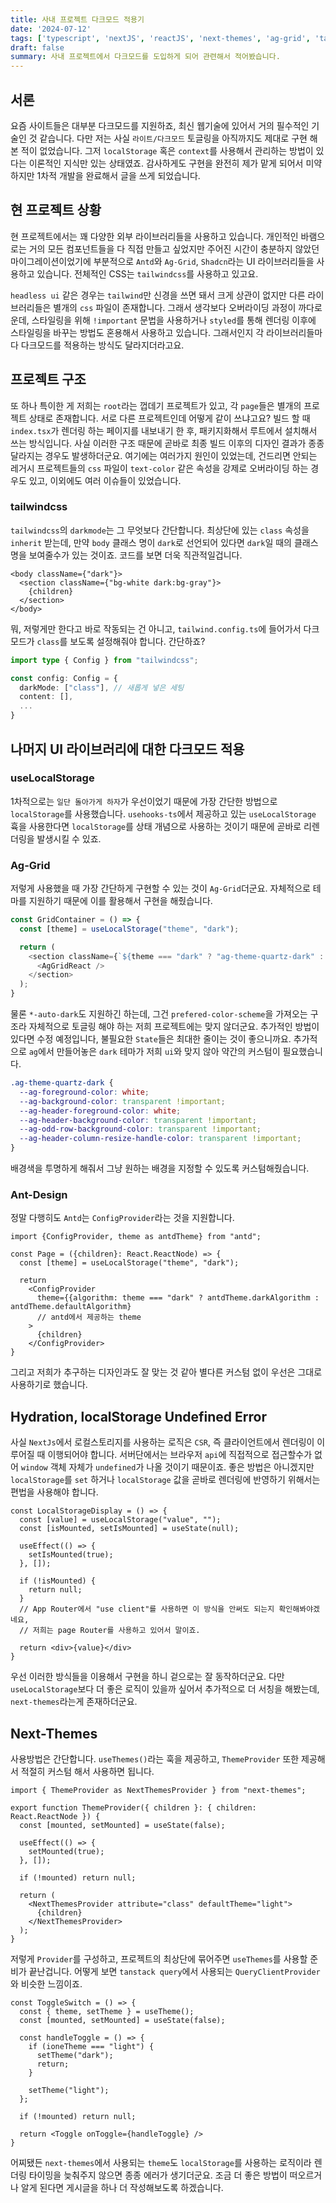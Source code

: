 ```yaml
---
title: 사내 프로젝트 다크모드 적용기
date: '2024-07-12'
tags: ['typescript', 'nextJS', 'reactJS', 'next-themes', 'ag-grid', 'tailwindcss', 'ant-design']
draft: false
summary: 사내 프로젝트에서 다크모드를 도입하게 되어 관련해서 적어봤습니다.
---
```


## 서론

요즘 사이트들은 대부분 다크모드를 지원하죠, 최신 웹기술에 있어서 거의 필수적인 기술인 것 같습니다. 다만 저는 사실 `라이트/다크모드` 토글링을 아직까지도 제대로 구현 해본 적이 없었습니다. 그저 `localStorage` 혹은 `context`를 사용해서 관리하는 방법이 있다는 이론적인 지식만 있는 상태였죠. 감사하게도 구현을 완전히 제가 맡게 되어서 미약하지만 1차적 개발을 완료해서 글을 쓰게 되었습니다.

<TOCInline toc={props.toc} exclude="서론" />

## 현 프로젝트 상황

현 프로젝트에서는 꽤 다양한 외부 라이브러리들을 사용하고 있습니다. 개인적인 바램으로는 거의 모든 컴포넌트들을 다 직접 만들고 싶었지만 주어진 시간이 충분하지 않았던 마이그레이션이었기에 부분적으로 `Antd`와 `Ag-Grid`, `Shadcn`라는 UI 라이브러리들을 사용하고 있습니다. 전체적인 CSS는 `tailwindcss`를 사용하고 있고요.

`headless ui` 같은 경우는 `tailwind`만 신경을 쓰면 돼서 크게 상관이 없지만 다른 라이브러리들은 별개의 `css` 파일이 존재합니다. 그래서 생각보다 오버라이딩 과정이 까다로운데, 스타일링을 위해 `!important` 문법을 사용하거나 `styled`를 통해 렌더링 이후에 스타일링을 바꾸는 방법도 혼용해서 사용하고 있습니다. 그래서인지 각 라이브러리들마다 다크모드를 적용하는 방식도 달라지더라고요.

## 프로젝트 구조

또 하나 특이한 게 저희는 `root`라는 껍데기 프로젝트가 있고, 각 `page`들은 별개의 프로젝트 상태로 존재합니다. 서로 다른 프로젝트인데 어떻게 같이 쓰냐고요? 빌드 할 때 `index.tsx`가 렌더링 하는 페이지를 내보내기 한 후, 패키지화해서 루트에서 설치해서 쓰는 방식입니다. 사실 이러한 구조 때문에 곧바로 최종 빌드 이후의 디자인 결과가 종종 달라지는 경우도 발생하더군요. 여기에는 여러가지 원인이 있었는데,
건드리면 안되는 레거시 프로젝트들의 `css` 파일이 `text-color` 같은 속성을 강제로 오버라이딩 하는 경우도 있고, 이외에도 여러 이슈들이 있었습니다.

### tailwindcss

`tailwindcss`의 `darkmode`는 그 무엇보다 간단합니다. 최상단에 있는 `class` 속성을 `inherit` 받는데, 만약 `body` 클래스 명이 `dark`로 선언되어 있다면 `dark`일 때의 클래스 명을 보여줄수가 있는 것이죠. 코드를 보면 더욱 직관적일겁니다.

```tsx
<body className={"dark"}>
  <section className={"bg-white dark:bg-gray"}>
    {children}
  </section>
</body>
```

뭐, 저렇게만 한다고 바로 작동되는 건 아니고, `tailwind.config.ts`에 들어가서 다크모드가 `class`를 보도록 설정해줘야 합니다. 간단하죠?

```ts:tailwind.config.ts
import type { Config } from "tailwindcss";

const config: Config = {
  darkMode: ["class"], // 새롭게 넣은 세팅
  content: [],
  ...
}
```

## 나머지 UI 라이브러리에 대한 다크모드 적용
### useLocalStorage

1차적으로는 `일단 돌아가게 하자`가 우선이었기 때문에 가장 간단한 방법으로 `localStorage`를 사용했습니다. `usehooks-ts`에서 제공하고 있는 `useLocalStorage` 휵을 사용한다면 `localStorage`를 상태 개념으로 사용하는 것이기 때문에 곧바로 리렌더링을 발생시킬 수 있죠.

### Ag-Grid

저렇게 사용했을 때 가장 간단하게 구현할 수 있는 것이 `Ag-Grid`더군요. 자체적으로 테마를 지원하기 때문에 이를 활용해서 구현을 해줬습니다.

```ts
const GridContainer = () => {
  const [theme] = useLocalStorage("theme", "dark");

  return (
    <section className={`${theme === "dark" ? "ag-theme-quartz-dark" : "ag-theme-quartz"}`}
      <AgGridReact />
    </section>
  );
}
```

물론 `*-auto-dark`도 지원하긴 하는데, 그건 `prefered-color-scheme`을 가져오는 구조라 자체적으로 토글링 해야 하는 저희 프로젝트에는 맞지 않더군요. 추가적인 방법이 있다면 수정 예정입니다, 불필요한 `State`들은 최대한 줄이는 것이 좋으니까요. 추가적으로 `ag`에서 만들어놓은 `dark` 테마가 저희 `ui`와 맞지 않아 약간의 커스텀이 필요했습니다.

```css
.ag-theme-quartz-dark {
  --ag-foreground-color: white;
  --ag-background-color: transparent !important;
  --ag-header-foreground-color: white;
  --ag-header-background-color: transparent !important;
  --ag-odd-row-background-color: transparent !important;
  --ag-header-column-resize-handle-color: transparent !important;
}
```

배경색을 투명하게 해줘서 그냥 원하는 배경을 지정할 수 있도록 커스텀해줬습니다.

### Ant-Design

정말 다행히도 `Antd`는 `ConfigProvider`라는 것을 지원합니다.

```tsx
import {ConfigProvider, theme as antdTheme} from "antd";

const Page = ({children}: React.ReactNode) => {
  const [theme] = useLocalStorage("theme", "dark");

  return
    <ConfigProvider
      theme={{algorithm: theme === "dark" ? antdTheme.darkAlgorithm : antdTheme.defaultAlgorithm}
      // antd에서 제공하는 theme
    >
      {children}
    </ConfigProvider>
}
```

그리고 저희가 추구하는 디자인과도 잘 맞는 것 같아 별다른 커스텀 없이 우선은 그대로 사용하기로 했습니다.

## Hydration, localStorage Undefined Error

사실 `NextJs`에서 로컬스토리지를 사용하는 로직은 `CSR`, 즉 클라이언트에서 렌더링이 이루어질 때 이행되어야 합니다. 서버단에서는 브라우저 `api`에 직접적으로 접근할수가 없어 `window` 객체 자체가 `undefined`가 나올 것이기 때문이죠. 좋은 방법은 아니겠지만 `localStorage`를 `set` 하거나 `localStorage` 값을 곧바로 렌더링에 반영하기 위해서는 편법을 사용해야 합니다.

```tsx
const LocalStorageDisplay = () => {
  const [value] = useLocalStorage("value", "");
  const [isMounted, setIsMounted] = useState(null);

  useEffect(() => {
  	setIsMounted(true);
  }, []);

  if (!isMounted) {
    return null;
  }
  // App Router에서 "use client"를 사용하면 이 방식을 안써도 되는지 확인해봐야겠네요,
  // 저희는 page Router를 사용하고 있어서 말이죠.

  return <div>{value}</div>
}
```

우선 이러한 방식들을 이용해서 구현을 하니 겉으로는 잘 동작하더군요. 다만 `useLocalStorage`보다 더 좋은 로직이 있을까 싶어서 추가적으로 더 서칭을 해봤는데, `next-themes`라는게 존재하더군요.

## Next-Themes

사용방법은 간단합니다. `useThemes()`라는 훅을 제공하고, `ThemeProvider` 또한 제공해서 적절히 커스텀 해서 사용하면 됩니다.

```tsx:ThemeProvider.tsx
import { ThemeProvider as NextThemesProvider } from "next-themes";

export function ThemeProvider({ children }: { children: React.ReactNode }) {
  const [mounted, setMounted] = useState(false);

  useEffect(() => {
    setMounted(true);
  }, []);

  if (!mounted) return null;

  return (
    <NextThemesProvider attribute="class" defaultTheme="light">
      {children}
    </NextThemesProvider>
  );
}
```

저렇게 `Provider`를 구성하고, 프로젝트의 최상단에 묶어주면 `useThemes`를 사용할 준비가 끝난겁니다. 어떻게 보면 `tanstack query`에서 사용되는 `QueryClientProvider`와 비슷한 느낌이죠.

```tsx:ToggleSwitch.tsx
const ToggleSwitch = () => {
  const { theme, setTheme } = useTheme();
  const [mounted, setMounted] = useState(false);

  const handleToggle = () => {
    if (ioneTheme === "light") {
      setTheme("dark");
      return;
    }

    setTheme("light");
  };

  if (!mounted) return null;

  return <Toggle onToggle={handleToggle} />
}
```

어찌됐든 `next-themes`에서 사용되는 `theme`도 `localStorage`를 사용하는 로직이라 렌더링 타이밍을 늦춰주지 않으면 종종 에러가 생기더군요. 조금 더 좋은 방법이 떠오르거나 알게 된다면 게시글을 하나 더 작성해보도록 하겠습니다.